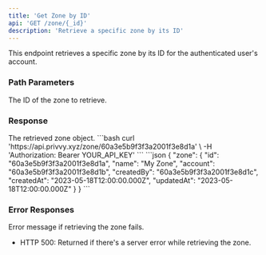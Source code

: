 ```yaml
---
title: 'Get Zone by ID'
api: 'GET /zone/{_id}'
description: 'Retrieve a specific zone by its ID'
---
```


This endpoint retrieves a specific zone by its ID for the authenticated user's account.

### Path Parameters

<ParamField path="_id" type="string" required>
  The ID of the zone to retrieve.
</ParamField>

### Response

<ResponseField name="zone" type="object">
  The retrieved zone object.
</ResponseField>

<RequestExample>
```bash
curl 'https://api.privvy.xyz/zone/60a3e5b9f3f3a2001f3e8d1a' \
-H 'Authorization: Bearer YOUR_API_KEY'
```
</RequestExample>

<ResponseExample>
```json
{
  "zone": {
    "id": "60a3e5b9f3f3a2001f3e8d1a",
    "name": "My Zone",
    "account": "60a3e5b9f3f3a2001f3e8d1b",
    "createdBy": "60a3e5b9f3f3a2001f3e8d1c",
    "createdAt": "2023-05-18T12:00:00.000Z",
    "updatedAt": "2023-05-18T12:00:00.000Z"
  }
}
```
</ResponseExample>

### Error Responses

<ResponseField name="error" type="string">
  Error message if retrieving the zone fails.
</ResponseField>

- HTTP 500: Returned if there's a server error while retrieving the zone.